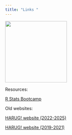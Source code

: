 ```yaml
---
title: "Links "
---
```


![](img/pop-fisher-500x500.png){width="200"}

Resources:

[R Stats Bootcamp](https://rstatsbootcamp.com/)


Old websites:

[HARUG! website (2022-2025)](https://ha-data-science.github.io/pages/harug.html)

[HARUG! website (2019-2021)](https://ha-data-science.github.io/pages/harug.html)